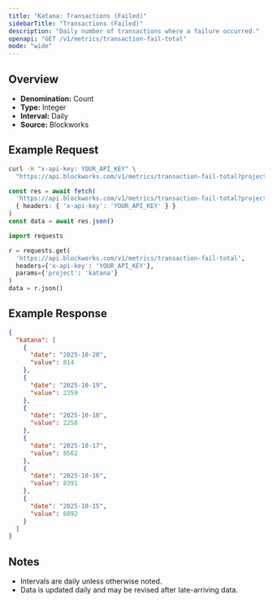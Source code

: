 ```yaml
---
title: "Katana: Transactions (Failed)"
sidebarTitle: "Transactions (Failed)"
description: "Daily number of transactions where a failure occurred."
openapi: "GET /v1/metrics/transaction-fail-total"
mode: "wide"
---
```


## Overview

- **Denomination:** Count
- **Type:** Integer
- **Interval:** Daily
- **Source:** Blockworks

## Example Request

<CodeGroup>

```bash cURL
curl -H "x-api-key: YOUR_API_KEY" \
  "https://api.blockworks.com/v1/metrics/transaction-fail-total?project=katana"
```

```typescript TypeScript
const res = await fetch(
  'https://api.blockworks.com/v1/metrics/transaction-fail-total?project=katana',
  { headers: { 'x-api-key': 'YOUR_API_KEY' } }
)
const data = await res.json()
```

```python Python
import requests

r = requests.get(
  'https://api.blockworks.com/v1/metrics/transaction-fail-total',
  headers={'x-api-key': 'YOUR_API_KEY'},
  params={'project': 'katana'}
)
data = r.json()
```

</CodeGroup>

## Example Response

```json
{
  "katana": [
    {
      "date": "2025-10-20",
      "value": 814
    },
    {
      "date": "2025-10-19",
      "value": 2359
    },
    {
      "date": "2025-10-18",
      "value": 2258
    },
    {
      "date": "2025-10-17",
      "value": 8562
    },
    {
      "date": "2025-10-16",
      "value": 8391
    },
    {
      "date": "2025-10-15",
      "value": 6892
    }
  ]
}
```

## Notes
- Intervals are daily unless otherwise noted.
- Data is updated daily and may be revised after late-arriving data.